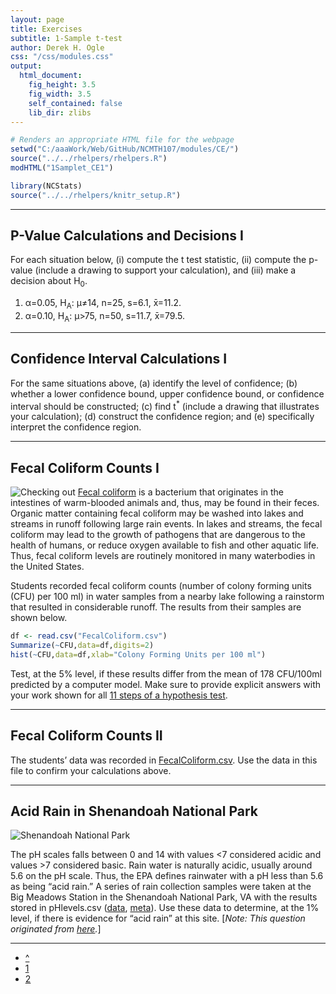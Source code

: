 ```yaml
---
layout: page
title: Exercises
subtitle: 1-Sample t-test
author: Derek H. Ogle
css: "/css/modules.css"
output:
  html_document:
    fig_height: 3.5
    fig_width: 3.5
    self_contained: false
    lib_dir: zlibs
---
```


```r
# Renders an appropriate HTML file for the webpage
setwd("C:/aaaWork/Web/GitHub/NCMTH107/modules/CE/")
source("../../rhelpers/rhelpers.R")
modHTML("1Samplet_CE1")
```

```r
library(NCStats)
source("../../rhelpers/knitr_setup.R")
```

----

## P-Value Calculations and Decisions I

For each situation below, (i) compute the t test statistic, (ii) compute the p-value (include a drawing to support your calculation), and (iii) make a decision about H<sub>0</sub>.

1. &alpha;=0.05, H<sub>A</sub>: &mu;&ne;14, n=25, s=6.1, x&#772;=11.2.
1. &alpha;=0.10, H<sub>A</sub>: &mu;>75, n=50, s=11.7, x&#772;=79.5.

----

## Confidence Interval Calculations I

For the same situations above, (a) identify the level of confidence; (b) whether a lower confidence bound, upper confidence bound, or confidence interval should be constructed; (c) find t<sup>*</sup> (include a drawing that illustrates your calculation); (d) construct the confidence region; and (e) specifically interpret the confidence region.

----

## Fecal Coliform Counts I
<img src="http://derekogle.com/NCMTH107/modules/CE/zimgs/warning_sign.jpg" alt="Checking out" class="img-right">
[Fecal coliform](https://en.wikipedia.org/wiki/Fecal_coliform) is a bacterium that originates in the intestines of warm-blooded animals and, thus, may be found in their feces.  Organic matter containing fecal coliform may be washed into lakes and streams in runoff following large rain events.  In lakes and streams, the fecal coliform may lead to the growth of pathogens that are dangerous to the health of humans, or reduce oxygen available to fish and other aquatic life.  Thus, fecal coliform levels are routinely monitored in many waterbodies in the United States.

Students recorded fecal coliform counts (number of colony forming units (CFU) per 100 ml) in water samples from a nearby lake following a rainstorm that resulted in considerable runoff.  The results from their samples are shown below.

```r
df <- read.csv("FecalColiform.csv")
Summarize(~CFU,data=df,digits=2)
hist(~CFU,data=df,xlab="Colony Forming Units per 100 ml")
```

Test, at the 5% level, if these results differ from the mean of 178 CFU/100ml predicted by a computer model.  Make sure to provide explicit answers with your work shown for all [11 steps of a hypothesis test](../11-steps).

----

## Fecal Coliform Counts II
The students' data was recorded in [FecalColiform.csv](FecalColiform.csv).  Use the data in this file to confirm your calculations above.

----

## Acid Rain in Shenandoah National Park
<img src="zimgs/rose-river-falls.jpg" alt="Shenandoah National Park" class="img-right">

The pH scales falls between 0 and 14 with values <7 considered acidic and values >7 considered basic. Rain water is naturally acidic, usually around 5.6 on the pH scale. Thus, the EPA defines rainwater with a pH less than 5.6 as being "acid rain." A series of rain collection samples were taken at the Big Meadows Station in the Shenandoah National Park, VA with the results stored in pHlevels.csv ([data](https://raw.githubusercontent.com/droglenc/NCData/master/pHlevels.csv), [meta](https://raw.githubusercontent.com/droglenc/NCData/master/pHlevels_meta.txt)). Use these data to determine, at the 1% level, if there is evidence for "acid rain" at this site. [*Note: This question originated from [here](http://www.cvgs.k12.va.us/DIGSTATS/main/inferant/a_acidrain.htm).*]

----

<div class="text-center">
<ul class="pagination pagination-lg">
  <li><a href="../1Samplet.html">^</a></li>
  <li class="active"><a href="#">1</a></li>
  <li><a href="1Samplet_CE2.html">2</a></li>
</ul>
</div>
